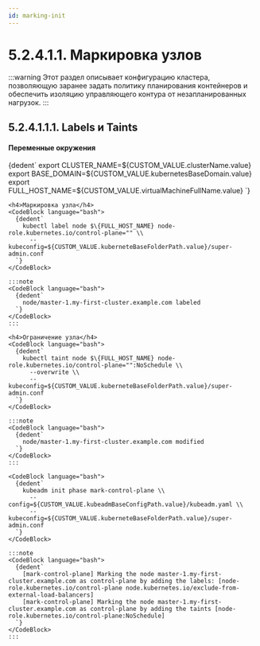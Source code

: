 ```yaml
---
id: marking-init
---
```





# 5.2.4.1.1. Маркировка узлов

:::warning
Этот раздел описывает конфигурацию кластера, позволяющую заранее задать политику планирования контейнеров и обеспечить изоляцию управляющего контура от незапланированных нагрузок.
:::


## 5.2.4.1.1.1. Labels и Taints

<MastersTabs />

<h4>Переменные окружения</h4>
<CodeBlock language="bash">
  {dedent`
    export CLUSTER_NAME=${CUSTOM_VALUE.clusterName.value}
    export BASE_DOMAIN=${CUSTOM_VALUE.kubernetesBaseDomain.value}
    export FULL_HOST_NAME=${CUSTOM_VALUE.virtualMachineFullName.value}
  `}
</CodeBlock>


<Tabs groupId="install-type">

  <TabItem value='HardWay'>

    <h4>Маркировка узла</h4>
    <CodeBlock language="bash">
      {dedent`
        kubectl label node $\{FULL_HOST_NAME} node-role.kubernetes.io/control-plane="" \\
          --kubeconfig=${CUSTOM_VALUE.kuberneteBaseFolderPath.value}/super-admin.conf
      `}
    </CodeBlock>

    :::note
    <CodeBlock language="bash">
      {dedent`
        node/master-1.my-first-cluster.example.com labeled
      `}
    </CodeBlock>
    :::

    <h4>Ограничение узла</h4>
    <CodeBlock language="bash">
      {dedent`
        kubectl taint node $\{FULL_HOST_NAME} node-role.kubernetes.io/control-plane="":NoSchedule \\
          --overwrite \\
          --kubeconfig=${CUSTOM_VALUE.kuberneteBaseFolderPath.value}/super-admin.conf
      `}
    </CodeBlock>

    :::note
    <CodeBlock language="bash">
      {dedent`
        node/master-1.my-first-cluster.example.com modified
      `}
    </CodeBlock>
    :::

  </TabItem>

  <TabItem value='Kubeadm'>

    <CodeBlock language="bash">
      {dedent`
        kubeadm init phase mark-control-plane \\
          --config=${CUSTOM_VALUE.kubeadmBaseConfigPath.value}/kubeadm.yaml \\
          --kubeconfig=${CUSTOM_VALUE.kuberneteBaseFolderPath.value}/super-admin.conf
      `}
    </CodeBlock>

    :::note
    <CodeBlock language="bash">
      {dedent`
        [mark-control-plane] Marking the node master-1.my-first-cluster.example.com as control-plane by adding the labels: [node-role.kubernetes.io/control-plane node.kubernetes.io/exclude-from-external-load-balancers]
        [mark-control-plane] Marking the node master-1.my-first-cluster.example.com as control-plane by adding the taints [node-role.kubernetes.io/control-plane:NoSchedule]
      `}
    </CodeBlock>
    :::

  </TabItem>
</Tabs>
